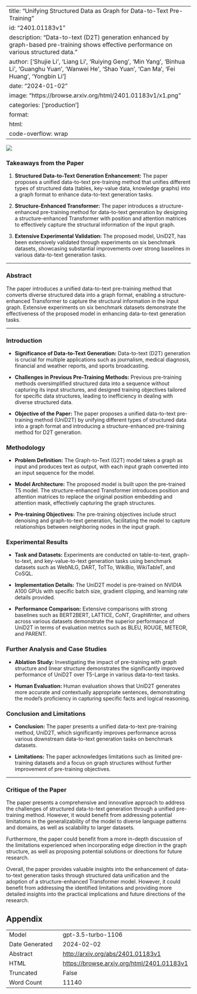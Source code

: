 
---
title: "Unifying Structured Data as Graph for Data-to-Text Pre-Training"
id: "2401.01183v1"
description: "Data-to-text (D2T) generation enhanced by graph-based pre-training shows effective performance on various structured data."
author: ['Shujie Li', 'Liang Li', 'Ruiying Geng', 'Min Yang', 'Binhua Li', 'Guanghu Yuan', 'Wanwei He', 'Shao Yuan', 'Can Ma', 'Fei Huang', 'Yongbin Li']
date: "2024-01-02"
image: "https://browse.arxiv.org/html/2401.01183v1/x1.png"
categories: ['production']
format:
  html:
    code-overflow: wrap
---

![](https://browse.arxiv.org/html/2401.01183v1/x1.png)

### Takeaways from the Paper

1. **Structured Data-to-Text Generation Enhancement:** The paper proposes a unified data-to-text pre-training method that unifies different types of structured data (tables, key-value data, knowledge graphs) into a graph format to enhance data-to-text generation tasks.

2. **Structure-Enhanced Transformer:** The paper introduces a structure-enhanced pre-training method for data-to-text generation by designing a structure-enhanced Transformer with position and attention matrices to effectively capture the structural information of the input graph. 

3. **Extensive Experimental Validation:** The proposed model, UniD2T, has been extensively validated through experiments on six benchmark datasets, showcasing substantial improvements over strong baselines in various data-to-text generation tasks.

---

### Abstract

The paper introduces a unified data-to-text pre-training method that converts diverse structured data into a graph format, enabling a structure-enhanced Transformer to capture the structural information in the input graph. Extensive experiments on six benchmark datasets demonstrate the effectiveness of the proposed model in enhancing data-to-text generation tasks.

---

### Introduction

- **Significance of Data-to-Text Generation:** Data-to-text (D2T) generation is crucial for multiple applications such as journalism, medical diagnosis, financial and weather reports, and sports broadcasting.
  
- **Challenges in Previous Pre-Training Methods:** Previous pre-training methods oversimplified structured data into a sequence without capturing its input structures, and designed training objectives tailored for specific data structures, leading to inefficiency in dealing with diverse structured data.

- **Objective of the Paper:** The paper proposes a unified data-to-text pre-training method (UniD2T) by unifying different types of structured data into a graph format and introducing a structure-enhanced pre-training method for D2T generation.

### Methodology

- **Problem Definition:** The Graph-to-Text (G2T) model takes a graph as input and produces text as output, with each input graph converted into an input sequence for the model.

- **Model Architecture:** The proposed model is built upon the pre-trained T5 model. The structure-enhanced Transformer introduces position and attention matrices to replace the original position embedding and attention mask, effectively capturing the graph structures.

- **Pre-training Objectives:** The pre-training objectives include struct denoising and graph-to-text generation, facilitating the model to capture relationships between neighboring nodes in the input graph.

### Experimental Results

- **Task and Datasets:** Experiments are conducted on table-to-text, graph-to-text, and key-value-to-text generation tasks using benchmark datasets such as WebNLG, DART, ToTTo, WikiBio, WikiTableT, and CoSQL.

- **Implementation Details:** The UniD2T model is pre-trained on NVIDIA A100 GPUs with specific batch size, gradient clipping, and learning rate details provided.

- **Performance Comparison:** Extensive comparisons with strong baselines such as BERT2BERT, LATTICE, CoNT, GraphWriter, and others across various datasets demonstrate the superior performance of UniD2T in terms of evaluation metrics such as BLEU, ROUGE, METEOR, and PARENT.

### Further Analysis and Case Studies

- **Ablation Study:** Investigating the impact of pre-training with graph structure and linear structure demonstrates the significantly improved performance of UniD2T over T5-Large in various data-to-text tasks.

- **Human Evaluation:** Human evaluation shows that UniD2T generates more accurate and contextually appropriate sentences, demonstrating the model's proficiency in capturing specific facts and logical reasoning.

### Conclusion and Limitations

- **Conclusion:** The paper presents a unified data-to-text pre-training method, UniD2T, which significantly improves performance across various downstream data-to-text generation tasks on benchmark datasets.

- **Limitations:** The paper acknowledges limitations such as limited pre-training datasets and a focus on graph structures without further improvement of pre-training objectives.

---

### Critique of the Paper

The paper presents a comprehensive and innovative approach to address the challenges of structured data-to-text generation through a unified pre-training method. However, it would benefit from addressing potential limitations in the generalizability of the model to diverse language patterns and domains, as well as scalability to larger datasets.

Furthermore, the paper could benefit from a more in-depth discussion of the limitations experienced when incorporating edge direction in the graph structure, as well as proposing potential solutions or directions for future research.

Overall, the paper provides valuable insights into the enhancement of data-to-text generation tasks through structured data unification and the adoption of a structure-enhanced Transformer model. However, it could benefit from addressing the identified limitations and providing more detailed insights into the practical implications and future directions of the research.

## Appendix

|          |          |
|----------|----------|
| Model     | gpt-3.5-turbo-1106       |
| Date Generated     | 2024-02-02       |
| Abstract | [http://arxiv.org/abs/2401.01183v1](http://arxiv.org/abs/2401.01183v1)        |
| HTML     | [https://browse.arxiv.org/html/2401.01183v1](https://browse.arxiv.org/html/2401.01183v1)       |
| Truncated       | False       |
| Word Count       | 11140       |